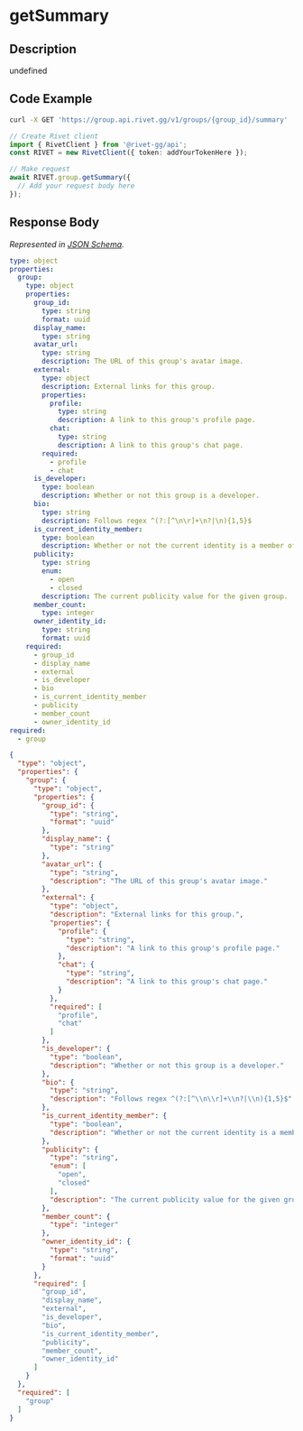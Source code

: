 
# getSummary

## Description

undefined


## Code Example

<CodeGroup title='Request' tag='GET' label='https://group.api.rivet.gg/v1/groups/{group_id}/summary'>

```bash {{ title: 'cURL' }}
curl -X GET 'https://group.api.rivet.gg/v1/groups/{group_id}/summary'
```

```ts
// Create Rivet client
import { RivetClient } from '@rivet-gg/api';
const RIVET = new RivetClient({ token: addYourTokenHere });

// Make request
await RIVET.group.getSummary({
  // Add your request body here
});
```

</CodeGroup>


## Response Body

_Represented in [JSON Schema](https://json-schema.org/)._

<CodeGroup title='Response'>

```yaml
type: object
properties:
  group:
    type: object
    properties:
      group_id:
        type: string
        format: uuid
      display_name:
        type: string
      avatar_url:
        type: string
        description: The URL of this group's avatar image.
      external:
        type: object
        description: External links for this group.
        properties:
          profile:
            type: string
            description: A link to this group's profile page.
          chat:
            type: string
            description: A link to this group's chat page.
        required:
          - profile
          - chat
      is_developer:
        type: boolean
        description: Whether or not this group is a developer.
      bio:
        type: string
        description: Follows regex ^(?:[^\n\r]+\n?|\n){1,5}$
      is_current_identity_member:
        type: boolean
        description: Whether or not the current identity is a member of this group.
      publicity:
        type: string
        enum:
          - open
          - closed
        description: The current publicity value for the given group.
      member_count:
        type: integer
      owner_identity_id:
        type: string
        format: uuid
    required:
      - group_id
      - display_name
      - external
      - is_developer
      - bio
      - is_current_identity_member
      - publicity
      - member_count
      - owner_identity_id
required:
  - group

```

```json
{
  "type": "object",
  "properties": {
    "group": {
      "type": "object",
      "properties": {
        "group_id": {
          "type": "string",
          "format": "uuid"
        },
        "display_name": {
          "type": "string"
        },
        "avatar_url": {
          "type": "string",
          "description": "The URL of this group's avatar image."
        },
        "external": {
          "type": "object",
          "description": "External links for this group.",
          "properties": {
            "profile": {
              "type": "string",
              "description": "A link to this group's profile page."
            },
            "chat": {
              "type": "string",
              "description": "A link to this group's chat page."
            }
          },
          "required": [
            "profile",
            "chat"
          ]
        },
        "is_developer": {
          "type": "boolean",
          "description": "Whether or not this group is a developer."
        },
        "bio": {
          "type": "string",
          "description": "Follows regex ^(?:[^\\n\\r]+\\n?|\\n){1,5}$"
        },
        "is_current_identity_member": {
          "type": "boolean",
          "description": "Whether or not the current identity is a member of this group."
        },
        "publicity": {
          "type": "string",
          "enum": [
            "open",
            "closed"
          ],
          "description": "The current publicity value for the given group."
        },
        "member_count": {
          "type": "integer"
        },
        "owner_identity_id": {
          "type": "string",
          "format": "uuid"
        }
      },
      "required": [
        "group_id",
        "display_name",
        "external",
        "is_developer",
        "bio",
        "is_current_identity_member",
        "publicity",
        "member_count",
        "owner_identity_id"
      ]
    }
  },
  "required": [
    "group"
  ]
}
```

</CodeGroup>

